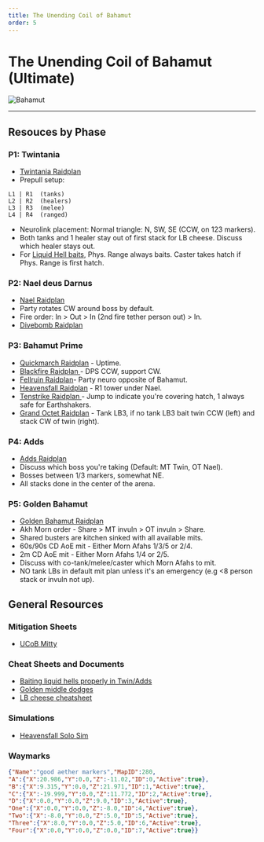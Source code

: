 ```yaml
---
title: The Unending Coil of Bahamut
order: 5
---
```


# The Unending Coil of Bahamut (Ultimate)

![Bahamut](/images/thumbnails/ultimate/Bahamut.png)

---

## Resouces by Phase
### P1: Twintania
- [Twintania Raidplan](https://raidplan.io/plan/9WEG4AEGVdru3hyF)
- Prepull setup:
```
L1 | R1  (tanks)  
L2 | R2  (healers)  
L3 | R3  (melee)  
L4 | R4  (ranged)
```
- Neurolink placement: Normal triangle: N, SW, SE (CCW, on 123 markers).  
- Both tanks and 1 healer stay out of first stack for LB cheese. Discuss which healer stays out.
- For [Liquid Hell baits](https://raidplan.io/plan/19yavfslOUU0l1Gp), Phys. Range always baits. Caster takes hatch if Phys. Range is first hatch.
### P2: Nael deus Darnus
- [Nael Raidplan](https://raidplan.io/plan/DpoJr4oE_kGz_gRU)
- Party rotates CW around boss by default. 
- Fire order: In > Out > In (2nd fire tether person out) > In.
- [Divebomb Raidplan](https://raidplan.io/plan/vi2rSC6mwW_d_QJF)  
### P3: Bahamut Prime
- [Quickmarch Raidplan](https://raidplan.io/plan/3zSKK0DXeJgCLadx) - Uptime.
- [Blackfire Raidplan ](https://raidplan.io/plan/BJPnHRQMEsmOyapB) - DPS CCW, support CW.
- [Fellruin Raidplan](https://raidplan.io/plan/-83d6AilbZGqba3j)- Party neuro opposite of Bahamut.
- [Heavensfall Raidplan](https://raidplan.io/plan/NGpZ9S-3kiLsDzAY) - R1 tower under Nael.
- [Tenstrike Raidplan ](https://raidplan.io/plan/2wu2LOy8wKhG29Tr) - Jump to indicate you're covering hatch, 1 always safe for Earthshakers.
- [Grand Octet Raidplan](https://raidplan.io/plan/iunTUxGNwjAGF_7K) - Tank LB3, if no tank LB3 bait twin CCW (left) and stack CW of twin (right).
### P4: Adds
- [Adds Raidplan](https://raidplan.io/plan/AMEhnLbUmlTb7ij3)
- Discuss which boss you're taking (Default: MT Twin, OT Nael).
- Bosses between 1/3 markers, somewhat NE.
- All stacks done in the center of the arena.
### P5: Golden Bahamut
- [Golden Bahamut Raidplan](https://raidplan.io/plan/Y4WRFLhdHSQ7oLN_)
- Akh Morn order - Share > MT invuln > OT invuln > Share.
- Shared busters are kitchen sinked with all available mits.
- 60s/90s CD AoE mit - Either Morn Afahs 1/3/5 or 2/4.  
- 2m CD AoE mit - Either Morn Afahs 1/4 or 2/5.  
- Discuss with co-tank/melee/caster which Morn Afahs to mit.  
- NO tank LBs in default mit plan unless it's an emergency (e.g \<8 person stack or invuln not up).
## General Resources
### Mitigation Sheets
- [UCoB Mitty](https://tinyurl.com/ucobmitty)
### Cheat Sheets and Documents
- [Baiting liquid hells properly in Twin/Adds](https://youtu.be/9DDTla_pbL0)
- [Golden middle dodges](https://youtu.be/ZbrTfoIxRdE)
- [LB cheese cheatsheet](https://imgur.com/a/FNTZDGV)
### Simulations
- [Heavensfall Solo Sim](https://drive.google.com/file/d/1eNgGqA4VAPT0f3wwt37n2UHqrOF4kfuI/view)
### Waymarks
```json
{"Name":"good aether markers","MapID":280,
"A":{"X":20.986,"Y":0.0,"Z":-11.02,"ID":0,"Active":true},
"B":{"X":9.315,"Y":0.0,"Z":21.971,"ID":1,"Active":true},
"C":{"X":-19.999,"Y":0.0,"Z":11.772,"ID":2,"Active":true},
"D":{"X":0.0,"Y":0.0,"Z":9.0,"ID":3,"Active":true},
"One":{"X":0.0,"Y":0.0,"Z":-8.0,"ID":4,"Active":true},
"Two":{"X":-8.0,"Y":0.0,"Z":5.0,"ID":5,"Active":true},
"Three":{"X":8.0,"Y":0.0,"Z":5.0,"ID":6,"Active":true},
"Four":{"X":0.0,"Y":0.0,"Z":0.0,"ID":7,"Active":true}}
```